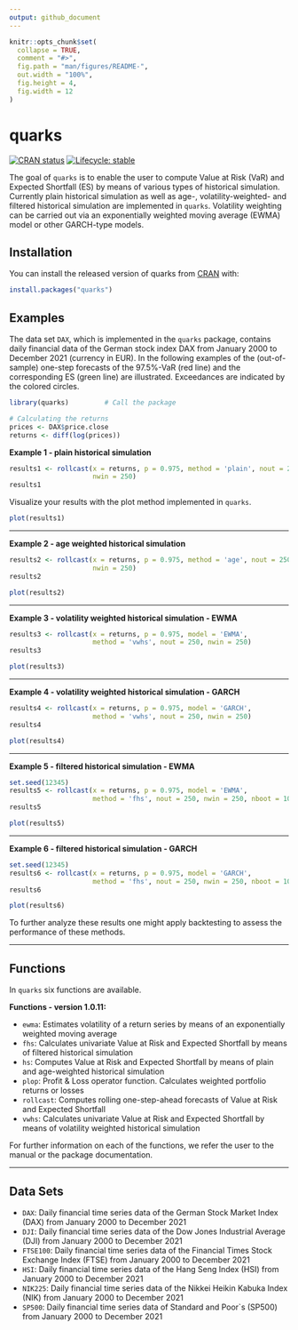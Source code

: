 ```yaml
---
output: github_document
---
```


<!-- README.md is generated from README.Rmd. Please edit that file -->

```r
knitr::opts_chunk$set(
  collapse = TRUE,
  comment = "#>",
  fig.path = "man/figures/README-",
  out.width = "100%",
  fig.height = 4,
  fig.width = 12
)
```

# quarks

<!-- badges: start -->
[![CRAN status](https://www.r-pkg.org/badges/version/quarks)](https://CRAN.R-project.org/package=quarks)
[![Lifecycle: stable](https://img.shields.io/badge/lifecycle-stable-brightgreen.svg)](https://lifecycle.r-lib.org/articles/stages.html#stable)
<!-- badges: end -->

The goal of `quarks` is to enable the user to compute Value at Risk (VaR) and Expected Shortfall (ES)
by means of various types of historical simulation. Currently plain historical simulation as well as age-, volatility-weighted- and filtered historical simulation are implemented in `quarks`. Volatility weighting can be carried out via an exponentially weighted moving average (EWMA) model or other GARCH-type models.

## Installation

You can install the released version of quarks from [CRAN](https://CRAN.R-project.org) with:

``` r
install.packages("quarks")
```

## Examples

The data set `DAX`, which is implemented in the `quarks` package, contains daily financial data of the German stock index DAX from January 2000 to December 2021 (currency in EUR). In the following examples of the (out-of-sample) one-step forecasts of the 97.5$\%$-VaR (red line) and the corresponding ES (green line) are illustrated. Exceedances are indicated by the colored circles.


```r
library(quarks)         # Call the package
```

```r
# Calculating the returns
prices <- DAX$price.close
returns <- diff(log(prices))
```

**Example 1 - plain historical simulation**
```r
results1 <- rollcast(x = returns, p = 0.975, method = 'plain', nout = 250,
                     nwin = 250)
results1
```

Visualize your results with the plot method implemented in ```quarks```.

```r
plot(results1)
```

---

**Example 2 - age weighted historical simulation**
```r
results2 <- rollcast(x = returns, p = 0.975, method = 'age', nout = 250,
                     nwin = 250)
results2
```

```r
plot(results2)
```

---

**Example 3 - volatility weighted historical simulation - EWMA**
```r
results3 <- rollcast(x = returns, p = 0.975, model = 'EWMA',
                     method = 'vwhs', nout = 250, nwin = 250)
results3
```

```r
plot(results3)
```

---

**Example 4 - volatility weighted historical simulation - GARCH**
```r
results4 <- rollcast(x = returns, p = 0.975, model = 'GARCH',
                     method = 'vwhs', nout = 250, nwin = 250)
results4
```

```r
plot(results4)
```

---

**Example 5 - filtered historical simulation - EWMA**
```r
set.seed(12345)
results5 <- rollcast(x = returns, p = 0.975, model = 'EWMA',
                     method = 'fhs', nout = 250, nwin = 250, nboot = 10000)
results5
```

```r
plot(results5)
```

---

**Example 6 - filtered historical simulation - GARCH**
```r
set.seed(12345)
results6 <- rollcast(x = returns, p = 0.975, model = 'GARCH',
                     method = 'fhs', nout = 250, nwin = 250, nboot = 10000)
results6
```

```r
plot(results6)
```

To further analyze these results one might apply backtesting
to assess the performance of these methods.

---

## Functions

In ```quarks``` six functions are available.

**Functions - version 1.0.11:**

* ```ewma```: Estimates volatility of a return series by means of an exponentially weighted moving average
* ```fhs```: Calculates univariate Value at Risk and Expected Shortfall by means of filtered historical simulation
* ```hs```: Computes Value at Risk and Expected Shortfall by means of plain and age-weighted historical simulation
* ```plop```: Profit & Loss operator function. Calculates weighted portfolio returns or losses
* ```rollcast```: Computes rolling one-step-ahead forecasts of Value at Risk and Expected Shortfall
* ```vwhs```: Calculates univariate Value at Risk and Expected Shortfall by means of volatility weighted historical simulation

For further information on each of the functions, we refer the user to the manual or the package documentation.

---

## Data Sets

* ```DAX```: Daily financial time series data of the German Stock Market Index (DAX)
from January 2000 to December 2021
* ```DJI```: Daily financial time series data of the Dow Jones Industrial Average (DJI)
from January 2000 to December 2021
* ```FTSE100```: Daily financial time series data of the Financial Times Stock Exchange Index (FTSE)
from January 2000 to December 2021
* ```HSI```: Daily financial time series data of the Hang Seng Index (HSI)
from January 2000 to December 2021
* ```NIK225```: Daily financial time series data of the Nikkei Heikin Kabuka Index (NIK)
from January 2000 to December 2021
* ```SP500```: Daily financial time series data of Standard and Poor`s (SP500)
from January 2000 to December 2021
